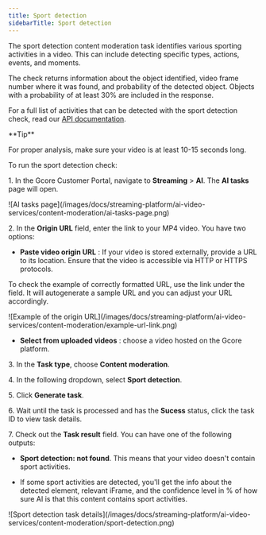 ---
title: Sport detection
sidebarTitle: Sport detection
---

The sport detection content moderation task identifies various sporting activities in a video. This can include detecting specific types, actions, events, and moments. 

The check returns information about the object identified, video frame number where it was found, and probability of the detected object. Objects with a probability of at least 30% are included in the response. 

For a full list of activities that can be detected with the sport detection check, read our [API documentation](/docs/api-reference/streaming/ai/create-ai-cm:sport-task). 

<Tip>
**Tip**

For proper analysis, make sure your video is at least 10-15 seconds long.
</Tip>

To run the sport detection check: 

1\. In the Gcore Customer Portal, navigate to **Streaming** > **AI**. The **AI tasks** page will open.


<Frame>![AI tasks page](/images/docs/streaming-platform/ai-video-services/content-moderation/ai-tasks-page.png)</Frame>



2\. In the **Origin URL** field, enter the link to your MP4 video. You have two options: 

  * **Paste video origin URL** : If your video is stored externally, provide a URL to its location. Ensure that the video is accessible via HTTP or HTTPS protocols. 

To check the example of correctly formatted URL, use the link under the field. It will autogenerate a sample URL and you can adjust your URL accordingly. 


<Frame>![Example of the origin URL](/images/docs/streaming-platform/ai-video-services/content-moderation/example-url-link.png)</Frame>


  * **Select from uploaded videos** : choose a video hosted on the Gcore platform.




3\. In the **Task type**, choose **Content moderation**. 

4\. In the following dropdown, select **Sport detection**. 

5\. Click **Generate task**.

6\. Wait until the task is processed and has the **Sucess** status, click the task ID to view task details. 

7\. Check out the **Task result** field. You can have one of the following outputs: 

  * **Sport detection: not found**. This means that your video doesn't contain sport activities. 

  * If some sport activities are detected, you'll get the info about the detected element, relevant iFrame, and the confidence level in % of how sure AI is that this content contains sport activities.



<Frame>![Sport detection task details](/images/docs/streaming-platform/ai-video-services/content-moderation/sport-detection.png)</Frame>